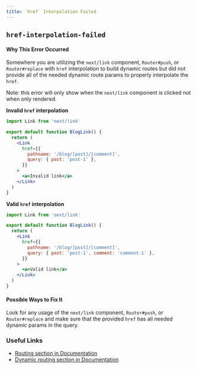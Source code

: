 ```yaml
---
title: `href` Interpolation Failed
---
```


## `href-interpolation-failed`

#### Why This Error Occurred

Somewhere you are utilizing the `next/link` component, `Router#push`, or `Router#replace` with `href` interpolation to build dynamic routes but did not provide all of the needed dynamic route params to properly interpolate the `href`.

Note: this error will only show when the `next/link` component is clicked not when only rendered.

**Invalid `href` interpolation**

```jsx
import Link from 'next/link'

export default function BlogLink() {
  return (
    <Link
      href={{
        pathname: '/blog/[post]/[comment]',
        query: { post: 'post-1' },
      }}
    >
      <a>Invalid link</a>
    </Link>
  )
}
```

**Valid `href` interpolation**

```jsx
import Link from 'next/link'

export default function BlogLink() {
  return (
    <Link
      href={{
        pathname: '/blog/[post]/[comment]',
        query: { post: 'post-1', comment: 'comment-1' },
      }}
    >
      <a>Valid link</a>
    </Link>
  )
}
```

#### Possible Ways to Fix It

Look for any usage of the `next/link` component, `Router#push`, or `Router#replace` and make sure that the provided `href` has all needed dynamic params in the query.

### Useful Links

- [Routing section in Documentation](https://nextjs.org/docs/routing/introduction)
- [Dynamic routing section in Documentation](https://nextjs.org/docs/routing/dynamic-routes)
